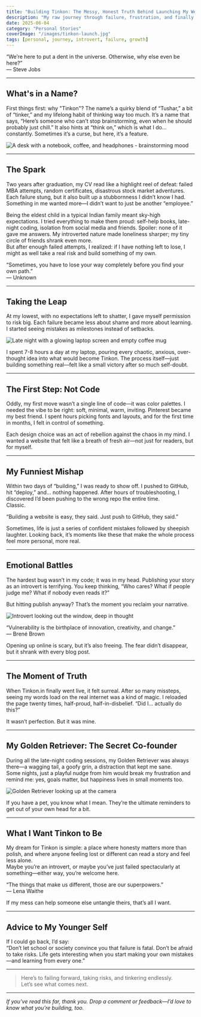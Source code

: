 ```yaml
---
title: "Building Tinkon: The Messy, Honest Truth Behind Launching My Website"
description: "My raw journey through failure, frustration, and finally finding my voice by launching Tinkon.in"
date: 2025-06-04
category: "Personal Stories"
coverImage: "/images/tinkon-launch.jpg"
tags: [personal, journey, introvert, failure, growth]
---
```



<Quote>
  “We’re here to put a dent in the universe. Otherwise, why else even be here?”  
  <br />— Steve Jobs
</Quote>

---

## What's in a Name?

First things first: why "Tinkon"? The name’s a quirky blend of “Tushar,” a bit of “tinker,” and my lifelong habit of thinking way too much. It’s a name that says, “Here’s someone who can’t stop brainstorming, even when he should probably just chill.” It also hints at “think on,” which is what I do… constantly. Sometimes it’s a curse, but here, it’s a feature.

<Image
  src="/images/thinking-desk.png"
  alt="A desk with a notebook, coffee, and headphones - brainstorming mood"
  width={800}
  height={400}
  className="rounded-xl my-6 mx-auto shadow-lg"
/>

---

## The Spark

Two years after graduation, my CV read like a highlight reel of defeat: failed MBA attempts, random certificates, disastrous stock market adventures. Each failure stung, but it also built up a stubbornness I didn’t know I had. Something in me wanted more—I didn’t want to just be another “employee.”

Being the eldest child in a typical Indian family meant sky-high expectations. I tried everything to make them proud: self-help books, late-night coding, isolation from social media and friends. Spoiler: none of it gave me answers. My introverted nature made loneliness sharper; my tiny circle of friends shrank even more.  
But after enough failed attempts, I realized: if I have nothing left to lose, I might as well take a real risk and build something of my own.

<Quote>
  “Sometimes, you have to lose your way completely before you find your own path.”  
  <br />— Unknown
</Quote>

---

## Taking the Leap

At my lowest, with no expectations left to shatter, I gave myself permission to risk big. Each failure became less about shame and more about learning. I started seeing mistakes as milestones instead of setbacks.

<Image
  src="/images/laptop-night.jpg"
  alt="Late night with a glowing laptop screen and empty coffee mug"
  width={800}
  height={400}
  className="rounded-xl my-6 mx-auto shadow-lg"
/>

I spent 7-8 hours a day at my laptop, pouring every chaotic, anxious, over-thought idea into what would become Tinkon. The process itself—just building something real—felt like a small victory after so much self-doubt.

---

## The First Step: Not Code

Oddly, my first move wasn’t a single line of code—it was color palettes. I needed the vibe to be right: soft, minimal, warm, inviting. Pinterest became my best friend. I spent hours picking fonts and layouts, and for the first time in months, I felt in control of something.

Each design choice was an act of rebellion against the chaos in my mind. I wanted a website that felt like a breath of fresh air—not just for readers, but for myself.

---

## My Funniest Mishap

Within two days of “building,” I was ready to show off. I pushed to GitHub, hit “deploy,” and… nothing happened. After hours of troubleshooting, I discovered I’d been pushing to the wrong repo the entire time.  
Classic.

<Quote>
  “Building a website is easy, they said. Just push to GitHub, they said.”
</Quote>

Sometimes, life is just a series of confident mistakes followed by sheepish laughter. Looking back, it’s moments like these that make the whole process feel more personal, more real.

---

## Emotional Battles

The hardest bug wasn’t in my code; it was in my head. Publishing your story as an introvert is terrifying. You keep thinking, “Who cares? What if people judge me? What if nobody even reads it?”

But hitting publish anyway? That’s the moment you reclaim your narrative.

<Image
  src="/images/introvert-window.jpg"
  alt="Introvert looking out the window, deep in thought"
  width={800}
  height={400}
  className="rounded-xl my-6 mx-auto shadow-lg"
/>

<Quote>
  “Vulnerability is the birthplace of innovation, creativity, and change.”  
  <br />— Brené Brown
</Quote>

Opening up online is scary, but it’s also freeing. The fear didn’t disappear, but it shrank with every blog post.

---

## The Moment of Truth

When Tinkon.in finally went live, it felt surreal. After so many missteps, seeing my words load on the real internet was a kind of magic. I reloaded the page twenty times, half-proud, half-in-disbelief. “Did I… actually do this?”

It wasn’t perfection. But it was mine.

---

## My Golden Retriever: The Secret Co-founder

During all the late-night coding sessions, my Golden Retriever was always there—a wagging tail, a goofy grin, a distraction that kept me sane.  
Some nights, just a playful nudge from him would break my frustration and remind me: yes, goals matter, but happiness lives in small moments too.

<Image
  src="/images/golden-retriever-my.webp"
  alt="Golden Retriever looking up at the camera"
  width={800}
  height={400}
  className="rounded-xl my-6 mx-auto shadow-lg"
/>

If you have a pet, you know what I mean. They’re the ultimate reminders to get out of your own head for a bit.

---

## What I Want Tinkon to Be

My dream for Tinkon is simple: a place where honesty matters more than polish, and where anyone feeling lost or different can read a story and feel less alone.  
Maybe you’re an introvert, or maybe you’ve just failed spectacularly at something—either way, you’re welcome here.

<Quote>
  “The things that make us different, those are our superpowers.”  
  <br />— Lena Waithe
</Quote>

If my mess can help someone else untangle theirs, that’s all I want.

---

## Advice to My Younger Self

If I could go back, I’d say:  
“Don’t let school or society convince you that failure is fatal. Don’t be afraid to take risks. Life gets interesting when you start making your own mistakes—and learning from every one.”

---

> Here’s to failing forward, taking risks, and tinkering endlessly.  
> Let’s see what comes next.

---

*If you’ve read this far, thank you. Drop a comment or feedback—I’d love to know what you’re building, too.*

